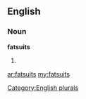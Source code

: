 ==English==

===Noun===
'''fatsuits'''

# {{plural of|[[fatsuit]]}}

[[Category:English plurals]]

[[ar:fatsuits]]
[[my:fatsuits]]